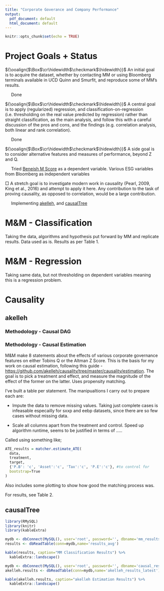 ```yaml
---
title: "Corporate Goverance and Company Performance"
output:
  pdf_document: default
  html_document: default
---
```


\newcommand{\boxedcheckmark}
  {{\ooalign{$\Box$\cr\hidewidth$\checkmark$\hidewidth}}}

```r
knitr::opts_chunk$set(echo = TRUE)
```

# Project Goals + Status

$\boxedcheckmark$ An initial goal is to acquire the dataset, whether by contacting MM or using Bloomberg terminals available in UCD Quinn and Smurfit, and reproduce some of MM’s results. 
  
&nbsp;&nbsp;&nbsp;&nbsp;  Done
  
  
$\boxedcheckmark$	A central goal is to apply (regularized) regression, and classification-on-regression (i.e. thresholding on the real value predicted by regression) rather than straight classification, as the main analysis, and follow this with a careful discussion of the pros and cons, and the findings (e.g. correlation analysis, both linear and rank correlation). 

&nbsp;&nbsp;&nbsp;&nbsp;  Done

$\boxedcheckmark$	A side goal is to consider alternative features and measures of performance, beyond Z and Q. 

&nbsp;&nbsp;&nbsp;&nbsp;  Tried [Beneish M Score ](https://en.wikipedia.org/wiki/Beneish_M-Score) as a dependent variable. Various ESG variables from Bloomberg as independent variables

$\Box$	A stretch goal is to investigate modern work in causality (Pearl, 2009, King et al., 2016) and attempt to apply it here. Any contribution to the task of proving causality, as opposed to correlation, would be a large contribution.

&nbsp;&nbsp;&nbsp;&nbsp; Implementing [akelleh](https://github.com/akelleh/causality), and [causalTree](https://github.com/susanathey/causalTree) 


# M\&M - Classification
Taking the data, algorithms and hypothesis put forward by MM and replicate results. Data used as is. Results as per Table 1. 

# M\&M - Regression
Taking same data, but not thresholding on dependent variables meaning this is a regression problem. 


# Causality
## akelleh

### Methodology - Causal DAG

### Methodology - Causal Estimation

M&M make 8 statements about the effects of various corporate governance features on either Tobins Q or the Altman Z Score. This is the basis for my work on causal estimation, following this guide - [https://github.com/akelleh/causality/tree/master/causality/estimation](https://github.com/akelleh/causality/tree/master/causality/estimation). The goal is to pick a treatment and effect, and measure the magnitude of the effect of the former on the latter. Uses propensity matching. 

I've built a table per statement. The manipualtions I carry out to prepare each are: 

* Impute the data to remove missing values. Taking just complete cases is infeasable especailly for sxxp and eebp datasets, since there are so few cases without missing data.  

* Scale all columns apart from the treatment and control. Speed up algorithm runtime, seems to be justified in terms of .....


Called using something like;

```r
ATE_results = matcher.estimate_ATE(
  data, 
  treatment, 
  target, 
  {'P.B': 'c', 'Asset':'c', 'Tax':'c', 'P.E':'c'}, #to control for 
  bootstrap=True
)
```

Also includes some plotting to show how good the matching process was.

For results, see Table 2. 


## causalTree



\clearpage

```r
library(RMySQL)
library(knitr)
library(kableExtra)
```


```r
mydb <- dbConnect(MySQL(), user='root', password='', dbname='mm_results')
results <- dbReadTable(conn=mydb,name='results_avg')

kable(results, caption="MM Classification Results") %>%
  kableExtra::landscape()

```


```r
mydb <- dbConnect(MySQL(), user='root', password='', dbname='causal_results')
akelleh.results <- dbReadTable(conn=mydb,name='akelleh_results_latest')

kable(akelleh.results, caption="akelleh Estimation Results") %>%
  kableExtra::landscape()

```



